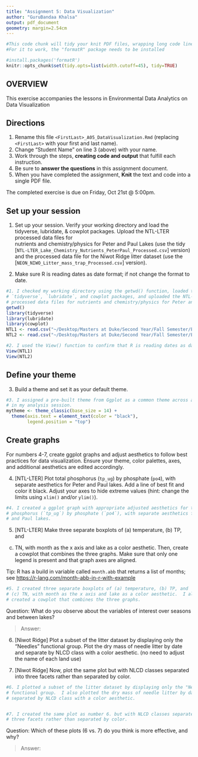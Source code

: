 ```yaml
---
title: "Assignment 5: Data Visualization"
author: "GuruBandaa Khalsa"
output: pdf_document
geometry: margin=2.54cm
---
```


```r
#This code chunk will tidy your knit PDF files, wrapping long code lines
#For it to work, the "formatR" package needs to be installed

#install.packages('formatR')
knitr::opts_chunk$set(tidy.opts=list(width.cutoff=45), tidy=TRUE)
```

## OVERVIEW

This exercise accompanies the lessons in Environmental Data Analytics on Data Visualization 

## Directions
1. Rename this file `<FirstLast>_A05_DataVisualization.Rmd` (replacing `<FirstLast>` with your first and last name).
2. Change "Student Name" on line 3 (above) with your name.
3. Work through the steps, **creating code and output** that fulfill each instruction.
4. Be sure to **answer the questions** in this assignment document.
5. When you have completed the assignment, **Knit** the text and code into a single PDF file.

The completed exercise is due on Friday, Oct 21st @ 5:00pm.



## Set up your session 
1. Set up your session. Verify your working directory and load the tidyverse, 
lubridate, & cowplot packages. Upload the NTL-LTER processed data files for  
nutrients and chemistry/physics for Peter and Paul Lakes (use the tidy 
[`NTL-LTER_Lake_Chemistry_Nutrients_PeterPaul_Processed.csv`] version) and 
the processed data file for the Niwot Ridge litter dataset (use the
[`NEON_NIWO_Litter_mass_trap_Processed.csv`] version). 

2. Make sure R is reading dates as date format; if not change the format to date.

```r
#1. I checked my working directory using the getwd() function, loaded the
# `tidyverse`, `lubridate`, and cowplot packages, and uploaded the NTL-LTER
# processed data files for nutrients and chemistry/physics for Peter and Paul Lakes.
getwd()
library(tidyverse)
library(lubridate)
library(cowplot)
NTL1 <- read.csv("~/Desktop/Masters at Duke/Second Year/Fall Semester/Environmental Data Analytics/EDA-Fall2022/Data/Processed/NTL-LTER_Lake_Chemistry_Nutrients_PeterPaul_Processed.csv", stringsAsFactors=TRUE)
NTL2 <- read.csv("~/Desktop/Masters at Duke/Second Year/Fall Semester/Environmental Data Analytics/EDA-Fall2022/Data/Processed/NEON_NIWO_Litter_mass_trap_Processed.csv", stringsAsFactors=TRUE)

#2. I used the View() function to confirm that R is reading dates as date format.
View(NTL1)
View(NTL2)
```
## Define your theme
3. Build a theme and set it as your default theme.

```r
#3. I assigned a pre-built theme from Ggplot as a common theme across all plots
# in my analysis session.
mytheme <- theme_classic(base_size = 14) +
  theme(axis.text = element_text(color = "black"), 
        legend.position = "top")
```

## Create graphs
For numbers 4-7, create ggplot graphs and adjust aesthetics to follow best 
practices for data visualization. Ensure your theme, color palettes, axes, 
and additional aesthetics are edited accordingly.

4. [NTL-LTER] Plot total phosphorus (`tp_ug`) by phosphate (`po4`), with 
separate aesthetics for Peter and Paul lakes. Add a line of best fit and 
color it black. Adjust your axes to hide extreme values (hint: change the 
limits using `xlim()` and/or `ylim()`).

```r
#4. I created a ggplot graph with appropriate adjusted aesthetics for total
# phosphorus (`tp_ug`) by phosphate (`po4`), with separate aesthetics for Peter
# and Paul lakes.

```


5. [NTL-LTER] Make three separate boxplots of (a) temperature, (b) TP, and 
(c) TN, with month as the x axis and lake as a color aesthetic. Then, create 
a cowplot that combines the three graphs. Make sure that only one legend is 
present and that graph axes are aligned. 

Tip: R has a build in variable called `month.abb` that returns a list of months;
see <https://r-lang.com/month-abb-in-r-with-example>

```r
#5. I created three separate boxplots of (a) temperature, (b) TP, and 
# (c) TN, with month as the x axis and lake as a color aesthetic.  I also
# created a cowplot that combines the three graphs.

```

Question: What do you observe about the variables of interest over seasons 
and between lakes? 

> Answer: 

6. [Niwot Ridge] Plot a subset of the litter dataset by displaying only the 
"Needles" functional group. Plot the dry mass of needle litter by date and 
separate by NLCD class with a color aesthetic. (no need to adjust the name 
of each land use)

7. [Niwot Ridge] Now, plot the same plot but with NLCD classes separated into 
three facets rather than separated by color. 

```r
#6. I plotted a subset of the litter dataset by displaying only the "Needles"
# functional group.  I also plotted the dry mass of needle litter by date and 
# separated by NLCD class with a color aesthetic.


#7. I created the same plot as number 6. but with NLCD classes separated into 
# three facets rather than separated by color.


```
Question: Which of these plots (6 vs. 7) do you think is more effective, and why? 

> Answer: